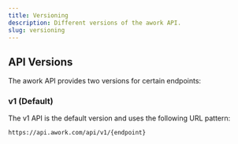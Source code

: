 ```yaml
---
title: Versioning
description: Different versions of the awork API.
slug: versioning
---
```


## API Versions

The awork API provides two versions for certain endpoints:

### v1 (Default)
The v1 API is the default version and uses the following URL pattern:
```
https://api.awork.com/api/v1/{endpoint}
```
